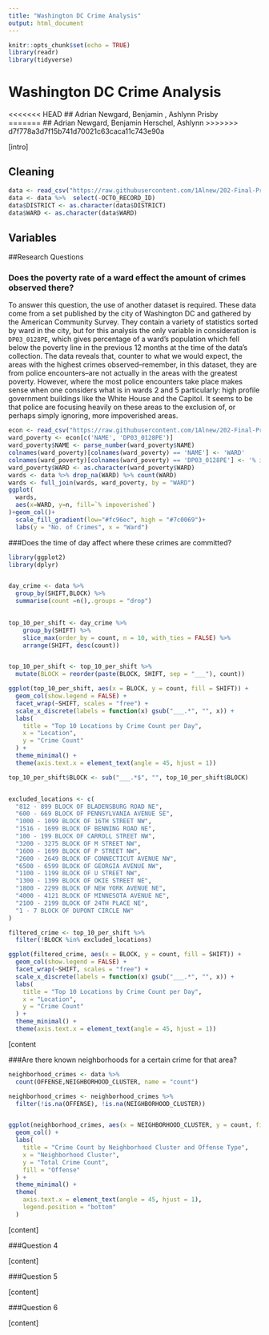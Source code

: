 ```yaml
---
title: "Washington DC Crime Analysis"
output: html_document
---
```


```r
knitr::opts_chunk$set(echo = TRUE)
library(readr)
library(tidyverse)
```

# Washington DC Crime Analysis
<<<<<<< HEAD
## Adrian Newgard, Benjamin , Ashlynn Prisby  
=======
## Adrian Newgard, Benjamin Herschel, Ashlynn 
>>>>>>> d7f778a3d7f15b741d70021c63caca11c743e90a

[intro] 

## Cleaning 

```r
data <- read_csv("https://raw.githubusercontent.com/1Alnew/202-Final-Project-/refs/heads/main/Crime_Incidents_in_2024.csv")
data <- data %>%  select(-OCTO_RECORD_ID)
data$DISTRICT <- as.character(data$DISTRICT)
data$WARD <- as.character(data$WARD)
```

## Variables 

##Research Questions

### Does the poverty rate of a ward effect the amount of crimes observed there?

To answer this question, the use of another dataset is required. These data come from a set published by the city of Washington DC and gathered by the American Community Survey. They contain a variety of statistics sorted by ward in the city, but for this analysis the only variable in consideration is `DP03_0128PE`, which gives percentage of a ward's population which fell below the poverty line in the previous 12 months at the time of the data's collection. 
The data reveals that, counter to what we would expect, the areas with the highest crimes observed--remember, in this dataset, they are from police encounters--are not actually in the areas with the greatest poverty. However, where the most police encounters take place makes sense when one considers what is in wards 2 and 5 particularly: high profile government buildings like the White House and the Capitol. It seems to be that police are focusing heavily on these areas to the exclusion of, or perhaps simply ignoring, more impoverished areas.

```r
econ <- read_csv("https://raw.githubusercontent.com/1Alnew/202-Final-Project-/refs/heads/main/ACS_5-Year_Economic_Characteristics_DC_Ward.csv") 
ward_poverty <- econ[c('NAME', 'DP03_0128PE')]
ward_poverty$NAME <- parse_number(ward_poverty$NAME)
colnames(ward_poverty)[colnames(ward_poverty) == 'NAME'] <- 'WARD'
colnames(ward_poverty)[colnames(ward_poverty) == 'DP03_0128PE'] <- '% impoverished'
ward_poverty$WARD <- as.character(ward_poverty$WARD)
wards <- data %>% drop_na(WARD) %>% count(WARD)
wards <- full_join(wards, ward_poverty, by = "WARD")
ggplot(
  wards,
  aes(x=WARD, y=n, fill=`% impoverished`)
)+geom_col()+
  scale_fill_gradient(low="#fc96ec", high = "#7c0069")+
  labs(y = "No. of Crimes", x = "Ward")
```


###Does the time of day affect where these crimes are committed? 

```r
library(ggplot2)
library(dplyr)


day_crime <- data %>%
  group_by(SHIFT,BLOCK) %>%
  summarise(count =n(),.groups = "drop")

  
top_10_per_shift <- day_crime %>%
    group_by(SHIFT) %>%
    slice_max(order_by = count, n = 10, with_ties = FALSE) %>%
    arrange(SHIFT, desc(count))


top_10_per_shift <- top_10_per_shift %>%
  mutate(BLOCK = reorder(paste(BLOCK, SHIFT, sep = "___"), count))

ggplot(top_10_per_shift, aes(x = BLOCK, y = count, fill = SHIFT)) +
  geom_col(show.legend = FALSE) +
  facet_wrap(~SHIFT, scales = "free") +
  scale_x_discrete(labels = function(x) gsub("___.*", "", x)) +
  labs(
    title = "Top 10 Locations by Crime Count per Day",
    x = "Location",
    y = "Crime Count"
  ) +
  theme_minimal() +
  theme(axis.text.x = element_text(angle = 45, hjust = 1))
```
```r
top_10_per_shift$BLOCK <- sub("___.*$", "", top_10_per_shift$BLOCK)


excluded_locations <- c(
  "812 - 899 BLOCK OF BLADENSBURG ROAD NE", 
  "600 - 669 BLOCK OF PENNSYLVANIA AVENUE SE",
  "1000 - 1099 BLOCK OF 16TH STREET NW",
  "1516 - 1699 BLOCK OF BENNING ROAD NE",
  "100 - 199 BLOCK OF CARROLL STREET NW",
  "3200 - 3275 BLOCK OF M STREET NW",
  "1600 - 1699 BLOCK OF P STREET NW",
  "2600 - 2649 BLOCK OF CONNECTICUT AVENUE NW",
  "6500 - 6599 BLOCK OF GEORGIA AVENUE NW",
  "1100 - 1199 BLOCK OF U STREET NW",
  "1300 - 1399 BLOCK OF OKIE STREET NE",
  "1800 - 2299 BLOCK OF NEW YORK AVENUE NE",
  "4000 - 4121 BLOCK OF MINNESOTA AVENUE NE",
  "2100 - 2199 BLOCK OF 24TH PLACE NE",
  "1 - 7 BLOCK OF DUPONT CIRCLE NW"
)

filtered_crime <- top_10_per_shift %>%
  filter(!BLOCK %in% excluded_locations)

ggplot(filtered_crime, aes(x = BLOCK, y = count, fill = SHIFT)) +
  geom_col(show.legend = FALSE) +
  facet_wrap(~SHIFT, scales = "free") +
  scale_x_discrete(labels = function(x) gsub("___.*", "", x)) +
  labs(
    title = "Top 10 Locations by Crime Count per Day",
    x = "Location",
    y = "Crime Count"
  ) +
  theme_minimal() +
  theme(axis.text.x = element_text(angle = 45, hjust = 1))
```


[content

###Are there known neighborhoods for a certain crime for that area? 

```r
neighborhood_crimes <- data %>%
  count(OFFENSE,NEIGHBORHOOD_CLUSTER, name = "count")

neighborhood_crimes <- neighborhood_crimes %>%
  filter(!is.na(OFFENSE), !is.na(NEIGHBORHOOD_CLUSTER))


ggplot(neighborhood_crimes, aes(x = NEIGHBORHOOD_CLUSTER, y = count, fill = OFFENSE)) +
  geom_col() +
  labs(
    title = "Crime Count by Neighborhood Cluster and Offense Type",
    x = "Neighborhood Cluster",
    y = "Total Crime Count",
    fill = "Offense"
  ) +
  theme_minimal() +
  theme(
    axis.text.x = element_text(angle = 45, hjust = 1),
    legend.position = "bottom"
  )

```


[content]

###Question 4 

[content]

###Question 5 

[content]

###Question 6 

[content]